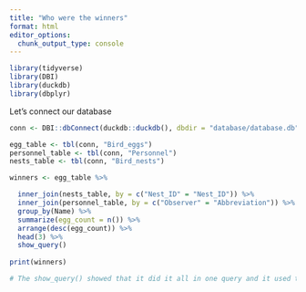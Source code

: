 ```yaml
---
title: "Who were the winners"
format: html
editor_options: 
  chunk_output_type: console
---
```


```r
library(tidyverse)
library(DBI)
library(duckdb)
library(dbplyr)
```

Let's connect our database
```r
conn <- DBI::dbConnect(duckdb::duckdb(), dbdir = "database/database.db")
```

```r
egg_table <- tbl(conn, "Bird_eggs")
personnel_table <- tbl(conn, "Personnel")
nests_table <- tbl(conn, "Bird_nests")
```

```r
winners <- egg_table %>%

  inner_join(nests_table, by = c("Nest_ID" = "Nest_ID")) %>%
  inner_join(personnel_table, by = c("Observer" = "Abbreviation")) %>% 
  group_by(Name) %>% 
  summarize(egg_count = n()) %>% 
  arrange(desc(egg_count)) %>% 
  head(3) %>% 
  show_query()
             
print(winners)

# The show_query() showed that it did it all in one query and it used the SQL syntax of LIMIT as opposed to R. 
```

